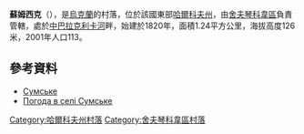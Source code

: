 {{coord|49|39|22|N|37|5|45|E|scale:100000_region:UA|display=title}}

'''蘇姆西克'''（{{lang-uk|Сумське}}），是[[烏克蘭|烏克蘭]]的村落，位於該國東部[[哈爾科夫州|哈爾科夫州]]，由[[舍夫琴科韋區|舍夫琴科韋區]]負責管轄，處於[[中巴拉克利卡河|中巴拉克利卡河]]畔，始建於1820年，面積1.24平方公里，海拔高度126米，2001年人口113。

==參考資料==
* [http://w1.c1.rada.gov.ua/pls/z7502/A005?rdat1=09.01.2009&rf7571=34255 Сумське]{{Dead link|date=2018年6月 |bot=InternetArchiveBot |fix-attempted=no }}
* [http://weather.in.ua/ua/har'kovskaja/25528 Погода в селі Сумське] {{Wayback|url=http://weather.in.ua/ua/har'kovskaja/25528 |date=20160323035716 }}

{{DEFAULTSORT:Сумське}}
[[Category:哈爾科夫州村落|Category:哈爾科夫州村落]]
[[Category:舍夫琴科韋區村落|Category:舍夫琴科韋區村落]]


{{Kharkiv-geo-stub}}